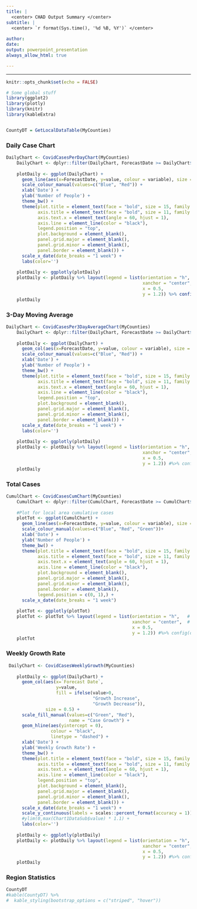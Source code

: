 ```yaml
---
title: |
  <center> CHAD Output Summary </center>
subtitle: |
  <center> `r format(Sys.time(), '%d %B, %Y')` </center>
  
author: 
date:
output: powerpoint_presentation
always_allow_html: true

---
```



---
```r
knitr::opts_chunk$set(echo = FALSE)
```

```r
# Some global stuff
library(ggplot2)
library(plotly)
library(knitr)
library(kableExtra)


CountyDT = GetLocalDataTable(MyCounties)

```



### Daily Case Chart

```r
DailyChart <- CovidCasesPerDayChart(MyCounties)
    DailyChart <- dplyr::filter(DailyChart, ForecastDate >= DailyChart$ForecastDate[1] + 35)
    
    plotDaily <- ggplot(DailyChart) + 
      geom_line(aes(x=ForecastDate, y=value, colour = variable), size = 0.5) +
      scale_colour_manual(values=c("Blue", "Red")) +
      xlab('Date') +
      ylab('Number of People') +
      theme_bw() + 
      theme(plot.title = element_text(face = "bold", size = 15, family = "sans"),
            axis.title = element_text(face = "bold", size = 11, family = "sans"),
            axis.text.x = element_text(angle = 60, hjust = 1), 
            axis.line = element_line(color = "black"),
            legend.position = "top",
            plot.background = element_blank(),
            panel.grid.major = element_blank(),
            panel.grid.minor = element_blank(),
            panel.border = element_blank()) +
      scale_x_date(date_breaks = "1 week") +
      labs(color='')
    
    plotDaily <- ggplotly(plotDaily)
    plotDaily <- plotDaily %>% layout(legend = list(orientation = "h",   # show entries horizontally
                                                    xanchor = "center",  # use center of legend as anchor
                                                    x = 0.5,
                                                    y = 1.2)) %>% config(displayModeBar = FALSE)
    plotDaily
```

### 3-Day Moving Average

```r
DailyChart <- CovidCasesPer3DayAverageChart(MyCounties)
    DailyChart <- dplyr::filter(DailyChart, ForecastDate >= DailyChart$ForecastDate[1] + 35)
    
    plotDaily <- ggplot(DailyChart) + 
      geom_col(aes(x=ForecastDate, y=value, colour = variable), size = 0.5) +
      scale_colour_manual(values=c("Blue", "Red")) +
      xlab('Date') +
      ylab('Number of People') +
      theme_bw() + 
      theme(plot.title = element_text(face = "bold", size = 15, family = "sans"),
            axis.title = element_text(face = "bold", size = 11, family = "sans"),
            axis.text.x = element_text(angle = 60, hjust = 1), 
            axis.line = element_line(color = "black"),
            legend.position = "top",
            plot.background = element_blank(),
            panel.grid.major = element_blank(),
            panel.grid.minor = element_blank(),
            panel.border = element_blank()) +
      scale_x_date(date_breaks = "1 week") +
      labs(color='')
    
    plotDaily <- ggplotly(plotDaily)
    plotDaily <- plotDaily %>% layout(legend = list(orientation = "h",   # show entries horizontally
                                                    xanchor = "center",  # use center of legend as anchor
                                                    x = 0.5,
                                                    y = 1.2)) #%>% config(displayModeBar = FALSE)
    plotDaily
```

### Total Cases

```r
CumulChart <- CovidCasesCumChart(MyCounties)
    CumulChart <- dplyr::filter(CumulChart, ForecastDate >= CumulChart$ForecastDate[1] + 35)
    
    #Plot for local area cumulative cases
    plotTot <- ggplot(CumulChart) + 
      geom_line(aes(x=ForecastDate, y=value, colour = variable), size = 0.5) +
      scale_colour_manual(values=c("Blue", "Red", "Green"))+
      xlab('Date') +
      ylab('Number of People') +
      theme_bw() + 
      theme(plot.title = element_text(face = "bold", size = 15, family = "sans"),
            axis.title = element_text(face = "bold", size = 11, family = "sans"),
            axis.text.x = element_text(angle = 60, hjust = 1), 
            axis.line = element_line(color = "black"),
            plot.background = element_blank(),
            panel.grid.major = element_blank(),
            panel.grid.minor = element_blank(),
            panel.border = element_blank(),
            legend.position = c(0, 1),) +
      scale_x_date(date_breaks = "1 week")
    
    plotTot <- ggplotly(plotTot)
    plotTot <- plotTot %>% layout(legend = list(orientation = "h",   # show entries horizontally
                                                xanchor = "center",  # use center of legend as anchor
                                                x = 0.5,
                                                y = 1.2)) #%>% config(displayModeBar = FALSE)
    plotTot
```

### Weekly Growth Rate

```r
 DailyChart <- CovidCasesWeeklyGrowth(MyCounties)
    
    plotDaily <- ggplot(DailyChart) + 
      geom_col(aes(x=`Forecast Date`, 
                   y=value, 
                   fill = ifelse(value>0, 
                                 "Growth Increase", 
                                 "Growth Decrease")), 
               size = 0.5) +
      scale_fill_manual(values=c("Green", "Red"),
                        name = "Case Growth") +
      geom_hline(aes(yintercept = 0),
                 colour = "black",
                 linetype = "dashed") +
      xlab('Date') +
      ylab('Weekly Growth Rate') +
      theme_bw() + 
      theme(plot.title = element_text(face = "bold", size = 15, family = "sans"),
            axis.title = element_text(face = "bold", size = 11, family = "sans"),
            axis.text.x = element_text(angle = 60, hjust = 1), 
            axis.line = element_line(color = "black"),
            legend.position = "top",
            plot.background = element_blank(),
            panel.grid.major = element_blank(),
            panel.grid.minor = element_blank(),
            panel.border = element_blank()) +
      scale_x_date(date_breaks = "1 week") +
      scale_y_continuous(labels = scales::percent_format(accuracy = 1)) +
      #ylim(0,max(Chart1DataSub$value) * 1.1) +
      labs(color='')
    
    plotDaily <- ggplotly(plotDaily)
    plotDaily <- plotDaily %>% layout(legend = list(orientation = "h",   # show entries horizontally
                                                    xanchor = "center",  # use center of legend as anchor
                                                    x = 0.5,
                                                    y = 1.2)) #%>% config(displayModeBar = FALSE)
    plotDaily
```

### Region Statistics

```r
CountyDT
#kable(CountyDT) %>%
#  kable_styling(bootstrap_options = c("striped", "hover"))
```



